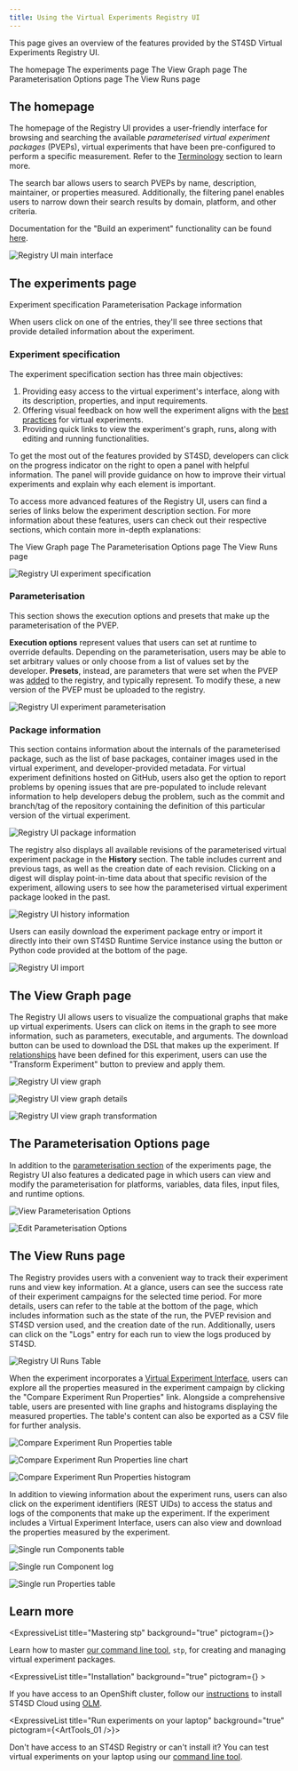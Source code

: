 ```yaml
---
title: Using the Virtual Experiments Registry UI
---
```



<!--

  Copyright IBM Inc. All Rights Reserved.
  SPDX-License-Identifier: Apache-2.0

-->

<PageDescription>

This page gives an overview of the features provided by the ST4SD Virtual
Experiments Registry UI.

</PageDescription>

<AnchorLinks>
  <AnchorLink>The homepage</AnchorLink>
  <AnchorLink>The experiments page</AnchorLink>
  <AnchorLink>The View Graph page</AnchorLink>
  <AnchorLink>The Parameterisation Options page</AnchorLink>
  <AnchorLink>The View Runs page</AnchorLink>
</AnchorLinks>

## The homepage

The homepage of the Registry UI provides a user-friendly interface for browsing
and searching the available _parameterised virtual experiment packages_ (PVEPs),
virtual experiments that have been pre-configured to perform a specific
measurement. Refer to the [Terminology](/concepts#terminology) section to learn
more.

The search bar allows users to search PVEPs by name, description, maintainer, or
properties measured. Additionally, the filtering panel enables users to narrow
down their search results by domain, platform, and other criteria.

<InlineNotification>

Documentation for the "Build an experiment" functionality can be found
[here](/build-experiments-registry-ui).

</InlineNotification>

<Accordion>

  <AccordionItem title="View Screenshot">

![Registry UI main interface](../assets/images/using-the-ve-registry-ui/ve-registry-ui-main.png)

  </AccordionItem>

</Accordion>

## The experiments page

<AnchorLinks small>
  <AnchorLink>Experiment specification</AnchorLink>
  <AnchorLink>Parameterisation</AnchorLink>
  <AnchorLink>Package information</AnchorLink>
</AnchorLinks>

When users click on one of the entries, they'll see three sections that provide
detailed information about the experiment.

### Experiment specification

The experiment specification section has three main objectives:

1. Providing easy access to the virtual experiment's interface, along with its
   description, properties, and input requirements.
2. Offering visual feedback on how well the experiment aligns with the
   [best practices](/virtual-experiment-developer-best-practices) for virtual
   experiments.
3. Providing quick links to view the experiment's graph, runs, along with
   editing and running functionalities.

To get the most out of the features provided by ST4SD, developers can click on
the progress indicator on the right to open a panel with helpful information.
The panel will provide guidance on how to improve their virtual experiments and
explain why each element is important.

To access more advanced features of the Registry UI, users can find a series of
links below the experiment description section. For more information about these
features, users can check out their respective sections, which contain more
in-depth explanations:

<AnchorLinks small>
  <AnchorLink>The View Graph page</AnchorLink>
  <AnchorLink>The Parameterisation Options page</AnchorLink>
  <AnchorLink>The View Runs page</AnchorLink>
</AnchorLinks>

<Accordion>

  <AccordionItem title="View Screenshot">

![Registry UI experiment specification](../assets/images/using-the-ve-registry-ui/ve-registry-ui-experiment-specification.png)

  </AccordionItem>

</Accordion>

### Parameterisation

This section shows the execution options and presets that make up the
parameterisation of the PVEP.

**Execution options** represent values that users can set at runtime to override
defaults. Depending on the parameterisation, users may be able to set arbitrary
values or only choose from a list of values set by the developer. **Presets**,
instead, are parameters that were set when the PVEP was
[added](/creating-a-parameterised-package) to the registry, and typically
represent. To modify these, a new version of the PVEP must be uploaded to the
registry.

<Accordion>

  <AccordionItem title="View Screenshot">

![Registry UI experiment parameterisation](../assets/images/using-the-ve-registry-ui/ve-registry-ui-experiment-parameterisation.png)

  </AccordionItem>

</Accordion>

### Package information

This section contains information about the internals of the parameterised
package, such as the list of base packages, container images used in the virtual
experiment, and developer-provided metadata. For virtual experiment definitions
hosted on GitHub, users also get the option to report problems by opening issues
that are pre-populated to include relevant information to help developers debug
the problem, such as the commit and branch/tag of the repository containing the
definition of this particular version of the virtual experiment.

<Accordion>

  <AccordionItem title="View Screenshot">

![Registry UI package information](../assets/images/using-the-ve-registry-ui/ve-registry-ui-package-information.png)

  </AccordionItem>

</Accordion>

The registry also displays all available revisions of the parameterised virtual
experiment package in the **History** section. The table includes current and
previous tags, as well as the creation date of each revision. Clicking on a
digest will display point-in-time data about that specific revision of the
experiment, allowing users to see how the parameterised virtual experiment
package looked in the past.

<Accordion>

  <AccordionItem title="View Screenshot">

![Registry UI history information](../assets/images/using-the-ve-registry-ui/ve-registry-ui-history.png)

  </AccordionItem>

</Accordion>

Users can easily download the experiment package entry or import it directly
into their own ST4SD Runtime Service instance using the button or Python code
provided at the bottom of the page.

<Accordion>

  <AccordionItem title="View Screenshot">

![Registry UI import](../assets/images/using-the-ve-registry-ui/ve-registry-ui-import.png)

  </AccordionItem>

</Accordion>

## The View Graph page

The Registry UI allows users to visualize the compuational graphs that make up
virtual experiments. Users can click on items in the graph to see more
information, such as parameters, executable, and arguments. The download button
can be used to download the DSL that makes up the experiment. If
[relationships](/using-graph-relationships) have been defined for this
experiment, users can use the "Transform Experiment" button to preview and apply
them.

<Accordion>

  <AccordionItem title="View Screenshots">

<ImageGallery>
<ImageGalleryImage alt="View Graph UI" title="View Graph UI" col={4}>

![Registry UI view graph](../assets/images/using-the-ve-registry-ui/ve-registry-ui-view-graph.png)

</ImageGalleryImage>

<ImageGalleryImage  alt="View Graph UI details" title="View Graph UI details" col={4}>

![Registry UI view graph details](../assets/images/using-the-ve-registry-ui/ve-registry-ui-view-graph-details.png)

</ImageGalleryImage>

<ImageGalleryImage  alt="View Graph Apply Transformation" title="View Graph Apply Transformation" col={4}>

![Registry UI view graph transformation](../assets/images/using-the-ve-registry-ui/ve-registry-ui-view-graph-transformation.png)

</ImageGalleryImage>

</ImageGallery>

  </AccordionItem>

</Accordion>

## The Parameterisation Options page

In addition to the [parameterisation section](#parameterisation) of the
experiments page, the Registry UI also features a dedicated page in which users
can view and modify the parameterisation for platforms, variables, data files,
input files, and runtime options.

<Accordion>

  <AccordionItem title="View Screenshots">

<ImageGallery>
<ImageGalleryImage alt="View Parameterisation Options" title="View Parameterisation Options" col={4}>

![View Parameterisation Options](../assets/images/using-the-ve-registry-ui/ve-registry-ui-parameterisation-viewing.png)

</ImageGalleryImage>

<ImageGalleryImage alt="Edit Parameterisation Options" title="Edit Parameterisation Options" col={4}>

![Edit Parameterisation Options](../assets/images/using-the-ve-registry-ui/ve-registry-ui-parameterisation-editing.png)

</ImageGalleryImage>

</ImageGallery>

  </AccordionItem>

</Accordion>

## The View Runs page

The Registry provides users with a convenient way to track their experiment runs
and view key information. At a glance, users can see the success rate of their
experiment campaigns for the selected time period. For more details, users can
refer to the table at the bottom of the page, which includes information such as
the state of the run, the PVEP revision and ST4SD version used, and the creation
date of the run. Additionally, users can click on the "Logs" entry for each run
to view the logs produced by ST4SD.

<Accordion>

  <AccordionItem title="View Screenshot">

![Registry UI Runs Table](../assets/images/using-the-ve-registry-ui/ve-registry-ui-view-runs-table.png)

  </AccordionItem>

</Accordion>

When the experiment incorporates a
[Virtual Experiment Interface](/writing-a-virtual-experiment-interface/), users
can explore all the properties measured in the experiment campaign by clicking
the "Compare Experiment Run Properties" link. Alongside a comprehensive table,
users are presented with line graphs and histograms displaying the measured
properties. The table's content can also be exported as a CSV file for further
analysis.

<Accordion>

  <AccordionItem title="View Screenshots">

<ImageGallery>
<ImageGalleryImage alt="Compare Experiment Run Properties table" title="Compare Experiment Run Properties table" col={4}>

![Compare Experiment Run Properties table](../assets/images/using-the-ve-registry-ui/ve-registry-ui-view-runs-table-properties-table.png)

</ImageGalleryImage>

<ImageGalleryImage alt="Compare Experiment Run Properties line chart" title="Compare Experiment Run Properties line chart" col={4}>

![Compare Experiment Run Properties line chart](../assets/images/using-the-ve-registry-ui/ve-registry-ui-view-runs-table-properties-table-line-chart.png)

</ImageGalleryImage>

<ImageGalleryImage alt="Compare Experiment Run Properties histogram" title="Compare Experiment Run Properties histogram" col={4}>

![Compare Experiment Run Properties histogram](../assets/images/using-the-ve-registry-ui/ve-registry-ui-view-runs-table-properties-table-histogram.png)

</ImageGalleryImage>

</ImageGallery>

  </AccordionItem>

</Accordion>

In addition to viewing information about the experiment runs, users can also
click on the experiment identifiers (REST UIDs) to access the status and logs of
the components that make up the experiment. If the experiment includes a Virtual
Experiment Interface, users can also view and download the properties measured
by the experiment.

<Accordion>

  <AccordionItem title="View Screenshots">

<ImageGallery>
<ImageGalleryImage alt="Single run Components table" title="Single run Components table" col={4}>

![Single run Components table](../assets/images/using-the-ve-registry-ui/ve-registry-ui-view-runs-table-single-run-table.png)

</ImageGalleryImage>

<ImageGalleryImage alt="Single run Component log" title="Single run Component log" col={4}>

![Single run Component log](../assets/images/using-the-ve-registry-ui/ve-registry-ui-view-runs-table-single-run-component-log.png)

</ImageGalleryImage>

<ImageGalleryImage alt="Single run Properties table" title="Single run Properties table" col={4}>

![Single run Properties table](../assets/images/using-the-ve-registry-ui/ve-registry-ui-view-runs-table-single-run-properties.png)

</ImageGalleryImage>

</ImageGallery>

  </AccordionItem>

</Accordion>

## Learn more

<div className="expressive-content-list-group">

  <ExpressiveList 
    title="Mastering stp"
    background="true"
    pictogram={<Tools />}>

Learn how to master [our command line tool](/stp), `stp`, for creating and
managing virtual experiment packages.

  </ExpressiveList>

  <ExpressiveList
    title="Installation"
    background="true"
    pictogram={<Kubernetes />}
    >

If you have access to an OpenShift cluster, follow our
[instructions](/installation#install-on-kubernetes-and-openshift) to install
ST4SD Cloud using <a href="https://olm.operatorframework.io/">OLM</a>.

  </ExpressiveList>

  <ExpressiveList
    title="Run experiments on your laptop"
    background="true"
    pictogram={<ArtTools_01 />}>

Don't have access to an ST4SD Registry or can't install it? You can test virtual
experiments on your laptop using our [command line tool](/direct-run).

  </ExpressiveList>

</div>
